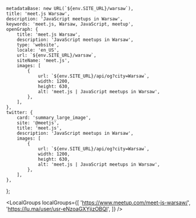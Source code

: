 
	metadataBase: new URL(`${env.SITE_URL}/warsaw`),
	title: 'meet.js Warsaw',
	description: 'JavaScript meetups in Warsaw',
	keywords: 'meet.js, Warsaw, JavaScript, meetup',
	openGraph: {
		title: 'meet.js Warsaw',
		description: 'JavaScript meetups in Warsaw',
		type: 'website',
		locale: 'en_US',
		url: `${env.SITE_URL}/warsaw`,
		siteName: 'meet.js',
		images: [
			{
				url: `${env.SITE_URL}/api/og?city=Warsaw`,
				width: 1200,
				height: 630,
				alt: 'meet.js | JavaScript meetups in Warsaw',
			},
		],
	},
	twitter: {
		card: 'summary_large_image',
		site: '@meetjs',
		title: 'meet.js',
		description: 'JavaScript meetups in Warsaw',
		images: [
			{
				url: `${env.SITE_URL}/api/og?city=Warsaw`,
				width: 1200,
				height: 630,
				alt: 'meet.js | JavaScript meetups in Warsaw',
			},
		],
	},
};

<CityBanner city="Warsaw" background="city/warsaw.jpg" />

<LocalGroups
	localGroups={[
		'https://www.meetup.com/meet-js-warsaw/',
		'https://lu.ma/user/usr-eNzoaGXYjizOBQI',
	]}
/>

<FAQ questions={WarsawFAQ} />

<Organizers city="Warsaw" organizers={WarsawOrganizers} />

<CityEmail email="warszawa@meetjs.pl" />
